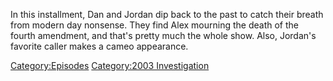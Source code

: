 {{DEFAULTSORT:
    #_EPISODE_0878:March 29, 2004
}}{{Episode
    | title           = March 29, 2004
    | caption         = Listen to this episode on [https://knowledgefight.libsyn.com/878-march-29-2004 Libsyn], Read the [[Transcript/878: March 29, 2004|Unofficial Transcript]], View discussion on [https://reddit.com/18l17vz Reddit]
    | episodeNumber   = 878
    | length          = 01:39:32
    | airDate         = December 18, 2023
    | coverageDate    = March 29, 2004
    | episodeType     = [[:Category:2003 Investigation|2003 Investigation]]
    | appearance      = [[Mel Gibson]]
    | previousEpisode = [[877: A Philosophy For Curiosity]]
    | nextEpisode     = [[879: December 20, 2023]]
}}

{{Stub}}

In this installment, Dan and Jordan dip back to the past to catch their breath from modern day nonsense.  They find Alex mourning the death of the fourth amendment, and that's pretty much the whole show.  Also, Jordan's favorite caller makes a cameo appearance.

[[Category:Episodes]]
[[Category:2003 Investigation]]
